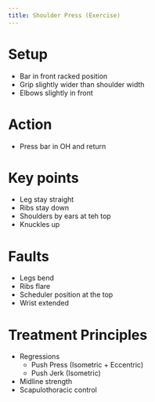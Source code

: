 ```yaml
---
title: Shoulder Press (Exercise)
---
```









# Setup

- Bar in front racked position
- Grip slightly wider than shoulder width
- Elbows slightly in front

# Action

- Press bar in OH and return


# Key points

- Leg stay straight 
- Ribs stay down
- Shoulders by ears at teh top
- Knuckles up



# Faults 

- Legs bend
- Ribs flare
- Scheduler position at the top
- Wrist extended 

# Treatment Principles

- Regressions
    - Push Press (Isometric + Eccentric)
    - Push Jerk (Isometric)
- Midline strength
- Scapulothoracic control